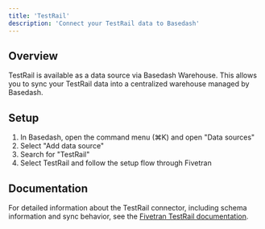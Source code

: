 ```yaml
---
title: 'TestRail'
description: 'Connect your TestRail data to Basedash'
---
```


## Overview

TestRail is available as a data source via Basedash Warehouse. This allows you to sync your TestRail data into a centralized warehouse managed by Basedash.

## Setup

1. In Basedash, open the command menu (⌘K) and open "Data sources"
2. Select "Add data source"
3. Search for "TestRail"
4. Select TestRail and follow the setup flow through Fivetran

## Documentation

For detailed information about the TestRail connector, including schema information and sync behavior, see the [Fivetran TestRail documentation](https://fivetran.com/docs/connectors/applications/testrail).
